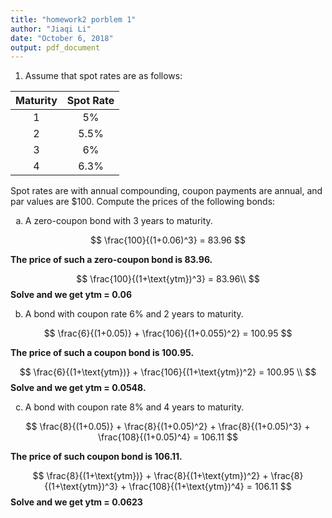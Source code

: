 ```yaml
---
title: "homework2 porblem 1"
author: "Jiaqi Li"
date: "October 6, 2018"
output: pdf_document
---
```


1. Assume that spot rates are as follows:

|Maturity|Spot Rate|
|:------:|:-------:|
|1       |5%       |
|2       |5.5%     |
|3       |6%       |
|4       |6.3%     |

Spot rates are with annual compounding, coupon payments are annual, and par values
are $100. Compute the prices of the following bonds:

(a) A zero-coupon bond with 3 years to maturity.

$$
\frac{100}{(1+0.06)^3} = 83.96
$$

**The price of such a zero-coupon bond is 83.96.**

$$
\frac{100}{(1+\text{ytm})^3} = 83.96\\
$$
**Solve and we get ytm = 0.06**

(b) A bond with coupon rate 6% and 2 years to maturity.

$$
\frac{6}{(1+0.05)} + \frac{106}{(1+0.055)^2} = 100.95
$$

**The price of such a coupon bond is 100.95.**

$$
\frac{6}{(1+\text{ytm})} + \frac{106}{(1+\text{ytm})^2} = 100.95 \\
$$
**Solve and we get ytm = 0.0548.**

(c) A bond with coupon rate 8% and 4 years to maturity.

$$
\frac{8}{(1+0.05)} + \frac{8}{(1+0.05)^2} + \frac{8}{(1+0.05)^3} + \frac{108}{(1+0.05)^4} = 106.11
$$

**The price of such coupon bond is 106.11.**

$$
\frac{8}{(1+\text{ytm})} + \frac{8}{(1+\text{ytm})^2} + \frac{8}{(1+\text{ytm})^3} + \frac{108}{(1+\text{ytm})^4} = 106.11
$$
**Solve and we get ytm = 0.0623**
